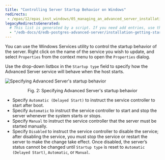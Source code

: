 ```yaml
---
title: "Controlling Server Startup Behavior on Windows"
redirects:
 - /epas/12/epas_inst_windows/05_managing_an_advanced_server_installation/03_controlling_server_startup_behavior_on_windows/
legacyRedirectsGenerated:
  # This list is generated by a script. If you need add entries, use the `legacyRedirects` key.
  - "/edb-docs/d/edb-postgres-advanced-server/installation-getting-started/installation-guide-for-windows/12/EDB_Postgres_Advanced_Server_Installation_Guide_Windows.1.19.html"
---
```


<div id="controlling_server_startup_behavior_on_windows" class="registered_link"></div>

You can use the Windows Services utility to control the startup behavior of the server. Right click on the name of the service you wish to update, and select `Properties` from the context menu to open the `Properties` dialog.

Use the drop-down listbox in the `Startup type` field to specify how the Advanced Server service will behave when the host starts.

![Specifying Advanced Server's startup behavior](../../windows/images/advanced_server_startup.png)

<div style="text-align: center"> Fig. 2: Specifying Advanced Server's startup behavior </div>


-   Specify `Automatic (Delayed Start)` to instruct the service controller to start after boot.
-   Specify `Automatic` to instruct the service controller to start and stop the server whenever the system starts or stops.
-   Specify `Manual` to instruct the service controller that the server must be started manually.
-   Specify `Disabled` to instruct the service controller to disable the service; after disabling the service, you must stop the service or restart the server to make the change take effect. Once disabled, the server’s status cannot be changed until `Startup type` is reset to `Automatic (Delayed Start)`, `Automatic`, or `Manual`.
